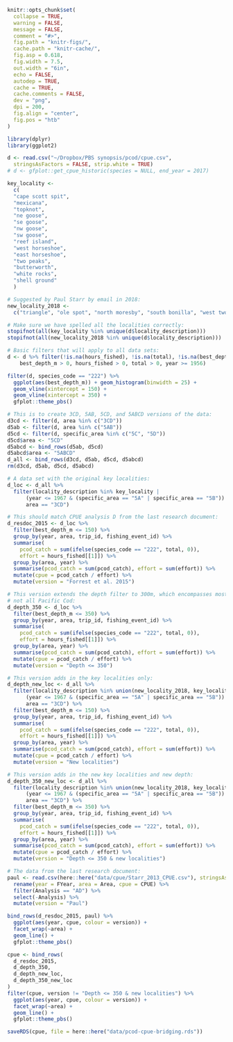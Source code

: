 ```r
knitr::opts_chunk$set(
  collapse = TRUE,
  warning = FALSE,
  message = FALSE,
  comment = "#>",
  fig.path = "knitr-figs/",
  cache.path = "knitr-cache/",
  fig.asp = 0.618,
  fig.width = 7.5,
  out.width = "6in",
  echo = FALSE,
  autodep = TRUE,
  cache = TRUE,
  cache.comments = FALSE,
  dev = "png",
  dpi = 200,
  fig.align = "center",
  fig.pos = "htb"
)
```

```r
library(dplyr)
library(ggplot2)
```

```r
d <- read.csv("~/Dropbox/PBS synopsis/pcod/cpue.csv",
  stringsAsFactors = FALSE, strip.white = TRUE)
# d <- gfplot::get_cpue_historic(species = NULL, end_year = 2017)
```

```r
key_locality <-
  c(
  "cape scott spit",
  "mexicana",
  "topknot",
  "ne goose",
  "se goose",
  "nw goose",
  "sw goose",
  "reef island",
  "west horseshoe",
  "east horseshoe",
  "two peaks",
  "butterworth",
  "white rocks",
  "shell ground"
  )

# Suggested by Paul Starr by email in 2018:
new_locality_2018 <-
  c("triangle", "ole spot", "north moresby", "south bonilla", "west two peaks")

# Make sure we have spelled all the localities correctly:
stopifnot(all(key_locality %in% unique(d$locality_description)))
stopifnot(all(new_locality_2018 %in% unique(d$locality_description)))

# Basic filters that will apply to all data sets:
d <- d %>% filter(!is.na(hours_fished), !is.na(total), !is.na(best_depth_m),
    best_depth_m > 0, hours_fished > 0, total > 0, year >= 1956)
```

```r
filter(d, species_code == "222") %>%
  ggplot(aes(best_depth_m)) + geom_histogram(binwidth = 25) +
  geom_vline(xintercept = 150) +
  geom_vline(xintercept = 350) +
  gfplot::theme_pbs()
```

```r
# This is to create 3CD, 5AB, 5CD, and 5ABCD versions of the data:
d3cd <- filter(d, area %in% c("3CD"))
d5ab <- filter(d, area %in% c("5AB"))
d5cd <- filter(d, specific_area %in% c("5C", "5D"))
d5cd$area <- "5CD"
d5abcd <- bind_rows(d5ab, d5cd)
d5abcd$area <- "5ABCD"
d_all <- bind_rows(d3cd, d5ab, d5cd, d5abcd)
rm(d3cd, d5ab, d5cd, d5abcd)

# A data set with the original key localities:
d_loc <- d_all %>%
  filter(locality_description %in% key_locality |
      (year <= 1967 & (specific_area == "5A" | specific_area == "5B")) |
      area == "3CD")

# This should match CPUE analysis D from the last research document:
d_resdoc_2015 <- d_loc %>%
  filter(best_depth_m <= 150) %>%
  group_by(year, area, trip_id, fishing_event_id) %>%
  summarise(
    pcod_catch = sum(ifelse(species_code == "222", total, 0)),
    effort = hours_fished[[1]]) %>%
  group_by(area, year) %>%
  summarise(pcod_catch = sum(pcod_catch), effort = sum(effort)) %>%
  mutate(cpue = pcod_catch / effort) %>%
  mutate(version = "Forrest et al. 2015")

# This version extends the depth filter to 300m, which encompasses most but
# not all Pacific Cod:
d_depth_350 <- d_loc %>%
  filter(best_depth_m <= 350) %>%
  group_by(year, area, trip_id, fishing_event_id) %>%
  summarise(
    pcod_catch = sum(ifelse(species_code == "222", total, 0)),
    effort = hours_fished[[1]]) %>%
  group_by(area, year) %>%
  summarise(pcod_catch = sum(pcod_catch), effort = sum(effort)) %>%
  mutate(cpue = pcod_catch / effort) %>%
  mutate(version = "Depth <= 350")

# This version adds in the key localities only:
d_depth_new_loc <- d_all %>%
  filter(locality_description %in% union(new_locality_2018, key_locality) |
      (year <= 1967 & (specific_area == "5A" | specific_area == "5B")) |
      area == "3CD") %>%
  filter(best_depth_m <= 150) %>%
  group_by(year, area, trip_id, fishing_event_id) %>%
  summarise(
    pcod_catch = sum(ifelse(species_code == "222", total, 0)),
    effort = hours_fished[[1]]) %>%
  group_by(area, year) %>%
  summarise(pcod_catch = sum(pcod_catch), effort = sum(effort)) %>%
  mutate(cpue = pcod_catch / effort) %>%
  mutate(version = "New localities")

# This version adds in the new key localities and new depth:
d_depth_350_new_loc <- d_all %>%
  filter(locality_description %in% union(new_locality_2018, key_locality) |
      (year <= 1967 & (specific_area == "5A" | specific_area == "5B")) |
      area == "3CD") %>%
  filter(best_depth_m <= 350) %>%
  group_by(year, area, trip_id, fishing_event_id) %>%
  summarise(
    pcod_catch = sum(ifelse(species_code == "222", total, 0)),
    effort = hours_fished[[1]]) %>%
  group_by(area, year) %>%
  summarise(pcod_catch = sum(pcod_catch), effort = sum(effort)) %>%
  mutate(cpue = pcod_catch / effort) %>%
  mutate(version = "Depth <= 350 & new localities")
```

```r
# The data from the last research document:
paul <- read.csv(here::here("data/cpue/Starr_2013_CPUE.csv"), stringsAsFactors = FALSE) %>%
  rename(year = FYear, area = Area, cpue = CPUE) %>%
  filter(Analysis == "AD") %>%
  select(-Analysis) %>%
  mutate(version = "Paul")

bind_rows(d_resdoc_2015, paul) %>%
  ggplot(aes(year, cpue, colour = version)) +
  facet_wrap(~area) +
  geom_line() +
  gfplot::theme_pbs()
```

```r
cpue <- bind_rows(
  d_resdoc_2015,
  d_depth_350,
  d_depth_new_loc,
  d_depth_350_new_loc
)
filter(cpue, version != "Depth <= 350 & new localities") %>%
  ggplot(aes(year, cpue, colour = version)) +
  facet_wrap(~area) +
  geom_line() +
  gfplot::theme_pbs()
```

```r
saveRDS(cpue, file = here::here("data/pcod-cpue-bridging.rds"))
```
